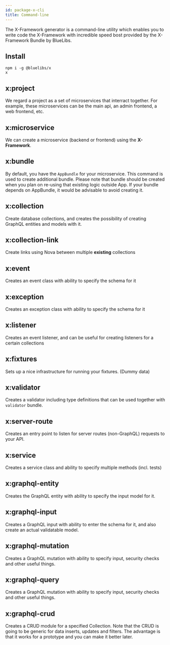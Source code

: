 ```yaml
---
id: package-x-cli
title: Command-line
---
```



<PackageHeader version="1.5.2" packageName="x"  />

The X-Framework generator is a command-line utility which enables you to write code the X-Framework with incredible speed bost provided by the X-Framework Bundle by BlueLibs.

## Install

```
npm i -g @bluelibs/x
x
```

## x:project

We regard a project as a set of microservices that interract together. For example, these microservices can be the main api, an admin frontend, a web frontend, etc.

## x:microservice

We can create a microservice (backend or frontend) using the **X-Framework**.

## x:bundle

By default, you have the `AppBundle` for your microservice. This command is used to create additional bundle. Please note that bundle should be created when you plan on re-using that existing logic outside App. If your bundle depends on AppBundle, it would be advisable to avoid creating it.

## x:collection

Create database collections, and creates the possibility of creating GraphQL entities and models with it.

## x:collection-link

Create links using Nova between multiple **existing** collections

## x:event

Creates an event class with ability to specify the schema for it

## x:exception

Creates an exception class with ability to specify the schema for it

## x:listener

Creates an event listener, and can be useful for creating listeners for a certain collections

## x:fixtures

Sets up a nice infrastructure for running your fixtures. (Dummy data)

## x:validator

Creates a validator including type definitions that can be used together with `validator` bundle.

## x:server-route

Creates an entry point to listen for server routes (non-GraphQL) requests to your API.

## x:service

Creates a service class and ability to specify multiple methods (incl. tests)

## x:graphql-entity

Creates the GraphQL entity with ability to specify the input model for it.

## x:graphql-input

Creates a GraphQL input with ability to enter the schema for it, and also create an actual validatable model.

## x:graphql-mutation

Creates a GraphQL mutation with ability to specify input, security checks and other useful things.

## x:graphql-query

Creates a GraphQL mutation with ability to specify input, security checks and other useful things.

## x:graphql-crud

Creates a CRUD module for a specified Collection. Note that the CRUD is going to be generic for data inserts, updates and filters. The advantage is that it works for a prototype and you can make it better later.
